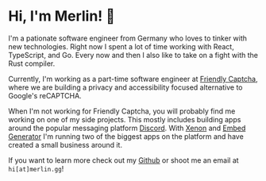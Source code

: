 # Hi, I'm Merlin! 👋

I'm a pationate software engineer from Germany who loves to tinker with new technologies.
Right now I spent a lot of time working with React, TypeScript, and Go.
Every now and then I also like to take on a fight with the Rust compiler.

Currently, I'm working as a part-time software engineer at [Friendly Captcha](https://friendlycaptcha.com),
where we are building a privacy and accessibility focused alternative to Google's reCAPTCHA.

When I'm not working for Friendly Captcha, you will probably find me working on one of my side projects.
This mostly includes building apps around the popular messaging platform [Discord](https://discord.com).
With [Xenon](https://xenon.bot) and [Embed Generator](https://message.style) I'm running two of the biggest apps on the platform and have created a small business around it.

If you want to learn more check out my [Github](https://github.com/merlinfuchs) or shoot me an email at `hi[at]merlin.gg`!
